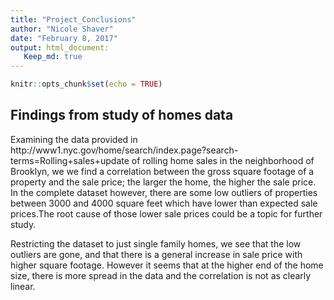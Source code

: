 ---
title: "Project_Conclusions"
author: "Nicole Shaver"
date: "February 8, 2017"
output: html_document:
   Keep_md: true
---

```{r setup, include=FALSE}
knitr::opts_chunk$set(echo = TRUE)
```

## Findings from study of homes data

Examining the data provided in http://www1.nyc.gov/home/search/index.page?search-terms=Rolling+sales+update of rolling home sales in the neighborhood of Brooklyn, we we find a correlation between the gross square footage of a property and the sale price; the larger the home, the higher the sale price. In the complete dataset however, there are some low outliers of properties between 3000 and 4000 square feet which have lower than expected sale prices.The root cause of those lower sale prices could be a topic for further study.

Restricting the dataset to just single family homes, we see that the low outliers are gone, and that there is a general increase in sale price with higher square footage. However it seems that at the higher end of the home size, there is more spread in the data and the correlation is not as clearly linear.

